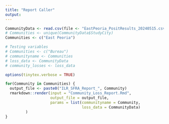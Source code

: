 ```yaml
---
title: "Report Caller"
output:
---
```



```r
CommunityData <- read.csv(file <- "EastPeoria_PositResults_20240515.csv")
# Communities <- unique(CommunityData$StudyCity)
Communities <- c("East Peoria")

# Testing variables
# Communities <- c("Bureau")
# communityname <- Communities
# loss_data <- CommunityData
# community_losses <- loss_data
```

```r
options(tinytex.verbose = TRUE)
```

```r
for(Community in Communities) {
  output_file <- paste0("ILR_SFRA_Report_", Community)
  rmarkdown::render(input = "Community_Loss_Report.Rmd", 
                    output_file = output_file,
                    params = list(communityname = Community,
                                  loss_data = CommunityData)
         )
}
```

